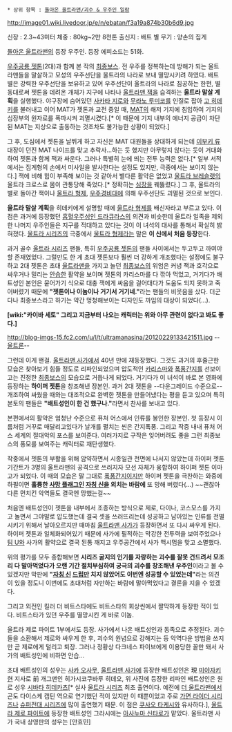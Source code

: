  * 상위 항목 : [[돌아온 울트라맨/괴수 & 우주인 일람]]

http://image01.wiki.livedoor.jp/e/n/ebatan/f3a19a874b30b6d9.jpg

신장 : 2.3~43미터 
체중 : 80kg~2만 8천톤
출신지 : 배트 별
무기 : 양손의 집게

[[돌아온 울트라맨]]의 등장 우주인. 등장 에피소드는 51화. 

[[우주공룡 젯톤]](2대)과 함께 본 작의 [[최종보스]]. 전 우주를 정복하는데 방해가 되는 울트라맨들을 말살하고 모성의 우주선단을 울트라의 나라로 보내 멸망시키려 하였다. 배트 별은 강력한 우주선단을 보유하고 있어 우주선단이 울트라의 나라로 침공하는 한편, 별동대로써 젯톤을 데려온 개체가 지구에 나타나 [[울트라맨 잭]]을 습격하는 '''울트라 말살 계획'''을 실행했다. 야구장에 숨어있던 [[사카타 지로]]와 [[무라노 루미코]]를 인질로 잡아 [[고 히데키]]를 불러내고 이어 MAT가 젯톤과 교전 중일 때, [[MAT]]의 해저 기지에 침입하여 기지의 심장부의 원자로를 폭파시켜 괴멸시켰다.[* 이 때문에 기지 내부의 에너지 공급이 차단된 MAT는 지상으로 출동하는 것조차도 불가능한 상황이 되었다.]

그 후, 도심에서 젯톤을 날뛰게 하고 자신은 MAT 대원들을 상대하게 되는데 [[이부키 류]] 대장이 던진 MAT 나이프를 맞고 추락사...하는 듯 했지만 아무렇지 않다는 듯이 거대화하여 젯톤과 함께 잭과 싸운다. 그러나 특별히 눈에 띄는 전투 능력은 없다.[* 일부 서적에서는 집게형의 손에서 미사일을 발사한다는 설정도 있지만, 극중에서는 보이지 않는다.] 잭에 비해 힘이 부족해 보이는 것 같아서 별다른 활약은 없었고 [[울트라 브레슬랫]]의 울트라 크로스로 몸이 관통당해 죽었다.[* 정확히는 [[심장]]을 꿰뚫렸다.] 그 후, 울트라의 별로 돌아간 잭이나 [[울트라 형제]], [[우주경비대]]에 의해 우주선단도 괴멸된 것으로 보인다.

'''울트라 말살 계획'''을 히데키에게 설명할 때에 [[울트라 형제]]를 배신자라고 부르고 있다. 이 점은 과거에 등장했던 [[흡혈우주성인 드라큐라스]]의 의견과 비슷한데 울트라 일족을 제외한 나머지 우주인들은 지구를 적대하고 있다는 것이 이 녀석의 대사를 통해서 확실히 밝혀졌다. [[울트라 시리즈]]의 극중에서 [[울트라 형제]]라는 말은 '''이 신에서 처음 등장'''한다. 

과거 골수 [[울트라 시리즈]] 팬들, 특히 [[우주공룡 젯톤]]의 팬들 사이에서는 두고두고 까여야 할 존재였었다. 그럴만도 한 게 초대 젯톤보다 훨씬 더 강하게 개조했다는 설정에도 불구하고 2대 젯톤은 초대 [[울트라맨]]을 가지고 놀던 [[최종보스]]의 위엄은 커녕 잭과 호각으로 싸우거나 밀리는 [[안습]]한 활약을 보이며 젯톤의 카리스마를 다 깎아 먹었고, 거기다가 배트성인 본인은 묻어가기 식으로 대충 잭에게 싸움을 걸어대다가 도움도 되지 못하고 죽어버렸기 때문에 '''"젯톤이나 이놈이나 거기서 거기네."'''라는 팬들의 비웃음을 샀다. 더군다나 최종보스라고 하기는 약간 멍청해보이는 디자인도 까임의 대상이 되었다(…).

'''[wiki:"카이바 세토" 그리고 지금부터 나오는 캐릭터는 위와 아무 관련이 없다고 봐도 좋다.]'''

http://blog-imgs-15.fc2.com/u/l/t/ultramanasina/20120229133421511.jpg
--[[울트론]]--

그런데 이게 왠걸. [[울트라맨 사가]]에서 40년 만에 재등장했다. 그것도 과거의 후줄근한 모습은 찾아보기 힘들 정도로 리파인되었으며 압도적인 [[카리스마]]와 [[폭풍간지]]를 선보이고는 진정한 [[최종보스]]의 모습으로 거듭나게 되었다. 거기다가 이 녀석이 바로 본 영화에 등장하는 '''하이퍼 젯톤'''을 창조해낸 장본인. 과거 2대 젯톤을 --다운그레이드 수준으로-- 개조하여 싸웠을 때와는 대조적으로 완벽한 젯톤을 만들어냈다는 평을 듣고 있으며 특히 본토의 팬들은 '''"배트성인이 한 건 했구나."'''라면서 찬사를 보내고 있다.

본편에서의 활약은 엄청난 수준으로 퓨처 어스에서 인류를 봉인한 장본인. 첫 등장시 이름처럼 거꾸로 매달리고있다가 날개를 펼치는 씬은 간지폭풍. 그리고 작중 내내 퓨처 어스 세계의 절대악의 포스를 보여준다. 여러가지로 구작은 잊어버려도 좋을 그런 최종보스의 풍모를 보여주는 캐릭터로 재탄생했다.

작중에서 젯톤의 부활을 위해 암약하면서 시종일관 전면에 나서지 않았는데 하이퍼 젯톤 기간트가 3명의 울트라맨의 공격으로 쓰러지자 모선 자체가 융합하여 하이퍼 젯톤 이마고가 되었다. 이 때의 모습은 말 그대로 [[폭풍간지]]이지만 하이퍼 젯톤을 극찬하는 와중에 하필이면 '''훌륭한 [[사망 플래그]]인 [[자칭 신]]을 외치는 바람에''' 또 망해 버렸다(...) ~~괜찮아 다른 먼치킨 악역들도 결국엔 망했는걸~~

처음엔 배트성인이 젯톤을 내부에서 조종하는 방식으로 제로, 다이나, 코스모스를 가지고 놀면서 그야말로 압도했는데 결국 셋을 쓰러뜨리는데 성공하고 남아있는 인류를 전멸시키기 위해서 날아오르지만 때마침 [[울트라맨 사가]]가 등장하면서 또 다시 싸우게 된다. 하이퍼 젯톤과 일체화되어있기 때문에 사가에 필적하는 막강한 전투력을 보여주었으나 [[팀 U]]와 사가의 활약으로 결국 된통 깨지고 우주공간에서 사가 맥시멈을 맞고 소멸했다.

위의 평가를 모두 종합해보면 '''시리즈 굴지의 인기를 자랑하는 괴수를 잘못 건드려서 모조리 다 말아먹었다가 오랜 기간 절치부심하여 궁극의 괴수를 창조해낸 우주인'''이라고 볼 수 있겠지만 막판에 '''"[[자칭 신]] [[드립]]만 치지 않았어도 이번엔 성공할 수 있었는데"'''라는 의견이 있을 정도니 이번에도 초대처럼 자만하는 바람에 말아먹었다고 결론을 지을 수 있겠다. 

그리고 외전인 킬러 더 비트스타에도 비트스타의 회상씬에서 짤막하게 등장한 적이 있다. 비트스타가 있던 우주를 멸망시킨 게 바로 이놈. 

울트라 제로 파이트 1부에서도 등장. 사가에서 나온 배트성인과 동족으로 추정된다. 괴수들을 소환해서 제로와 싸우게 한 후, 괴수의 원념으로 강해지는 등 악역다운 방법을 쓰지만 곧 제로에게 털리고 퇴장. 그러나 정황상 다크네스 파이브에게 이용당한 꼴만 돼서 사가의 배트성인에 비하면 안습...

초대 배트성인의 성우는 [[사카 오사무]], [[울트라맨 사가]]에 등장한 배트성인은 現 [[미야자키]]현 지사로 前 개그맨인 히가시코쿠바루 히데오, 위 사진에 등장한 리파인 배트성인은 원로 성우 [[시바타 히데카츠]][* 실사 [[울트라 시리즈]] 최초 출연이다. 예전에 [[더 울트라맨]]에서 곤도 다이스케 캡틴 역으로 연기했던 적이 있지만 이 때뿐이었고 주로 [[가면 라이더 시리즈]]나 [[슈퍼전대 시리즈]]에 많이 출연했기 때문. 이 점은 [[쿠사오 타케시]]와 유사하다.], [[울트라 제로 파이트]]에 등장한 배트성인 그라시에는 [[아사누마 신타로]]가 맡았다. 울트라맨 사가 국내 상영판의 성우는 [안효민]
